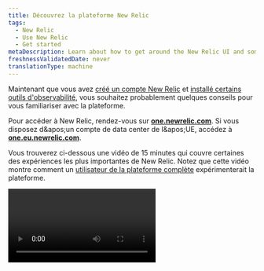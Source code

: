 ```yaml
---
title: Découvrez la plateforme New Relic
tags:
  - New Relic
  - Use New Relic
  - Get started
metaDescription: Learn about how to get around the New Relic UI and some of the most important experiences.
freshnessValidatedDate: never
translationType: machine
---
```


Maintenant que vous avez [créé un compte New Relic](https://newrelic.com/signup) et [installé certains outils d&apos;observabilité](/docs/new-relic-solutions/get-started/implementation-guide-intro), vous souhaitez probablement quelques conseils pour vous familiariser avec la plateforme.

Pour accéder à New Relic, rendez-vous sur <DNT>**[one.newrelic.com](https://one.newrelic.com/all-capabilities)**</DNT>. Si vous disposez d&amp;apos;un compte de data center de l&amp;apos;UE, accédez à <DNT>**[one.eu.newrelic.com](https://one.eu.newrelic.com)**</DNT>.

Vous trouverez ci-dessous une vidéo de 15 minutes qui couvre certaines des expériences les plus importantes de New Relic. Notez que cette vidéo montre comment un [utilisateur de la plateforme complète](/docs/accounts/accounts-billing/new-relic-one-user-management/user-type) expérimenterait la plateforme.

<Video type="wistia" id="y7cea3r0a0" />

<CollapserGroup>
  <Collapser id="video-timestamps" title="Horaire des sujets en vidéo">
    * 00:45 - Fonctionnalités d&apos;épinglage dans votre menu de gauche
    * 1:53 - Le commutateur de compte
    * 2:22 - Comprendre rapidement votre système (Explorer, Navigator, Lookout)
    * 5:18 - Afficher la documentation d&apos;une page d&apos;interface utilisateur
    * 5:44 - Recherche sur toute la plateforme
    * 6h30 - L&apos;interface utilisateur de l&apos;APM
    * 7:06 - Options de base du graphique
    * 8h45 - L&apos;interface utilisateur de l&apos;infrastructure et du logging
    * 10h00 - tableau de bord personnalisé
    * 11:42 - tracing distribué
    * 12:48 - Cartes de service
    * 13h05 - charge de travail
    * 14:03 - Le menu utilisateur
  </Collapser>
</CollapserGroup>

Vous trouverez ci-dessous quelques détails sur les sujets abordés dans la vidéo, ainsi que des liens vers des documents connexes.

<Tabs>
  <TabsBar>
    <TabsBarItem id="capabilities">
      Capacités
    </TabsBarItem>

    <TabsBarItem id="account">
      Changeur de compte
    </TabsBarItem>

    <TabsBarItem id="explore">
      Explorez votre système
    </TabsBarItem>

    <TabsBarItem id="help">
      Aide
    </TabsBarItem>

    <TabsBarItem id="search">
      Recherche
    </TabsBarItem>

    <TabsBarItem id="chart">
      Options de graphique
    </TabsBarItem>

    <TabsBarItem id="connections">
      Comprendre les connexions
    </TabsBarItem>

    <TabsBarItem id="query">
      Interrogez vos données
    </TabsBarItem>

    <TabsBarItem id="account-settings">
      Paramètres du compte
    </TabsBarItem>
  </TabsBar>

  <TabsPages>
    <TabsPageItem id="capabilities">
      Si vous débutez avec New Relic, vous souhaiterez peut-être personnaliser votre menu de gauche. Pour ce faire, accédez à la [page<DNT>**All capabilities**</DNT> ](https://one.newrelic.com/all-capabilities)pour découvrir nos fonctionnalités et expériences de base. Vous pouvez ensuite épingler les fonctionnalités que vous pensez utiliser souvent.

      <img title="New Relic all capabilities page gif" alt="A gif showing how to pin New Relic capabilities." src="/images/transtion-guide_screenshot-full_ui-redesign-customize.gif" />
    </TabsPageItem>

    <TabsPageItem id="account">
      <img title="New Relic account switcher" alt="New Relic account switcher" src="/images/accounts_screenshot-crop_account-switcher-wide.webp" />

      Certaines [organisations New Relic](/docs/accounts/accounts-billing/account-structure/new-relic-account-structure) ont plus d&amp;apos;un compte. Le sélecteur de compte en haut à droite vous indique le compte auquel vous appartenez et vous permet de basculer entre eux. Par défaut, nous vous montrons tous les comptes auxquels vous avez accès dans votre organisation.
    </TabsPageItem>

    <TabsPageItem id="explore">
      <img title="New Relic entity explorer" alt="New Relic entity explorer" src="/images/accounts_screenshot-crop_entity-explorer.webp" />

      <figcaption>
        Les vues <DNT>**List**</DNT>, <DNT>**Navigator**</DNT> et <DNT>**Lookout**</DNT> vous aident à comprendre rapidement ce qui se passe dans l&amp;apos;ensemble de votre système.
      </figcaption>

      Pour avoir une idée de l’état de votre système dans son ensemble, cliquez sur <DNT>**All entities**</DNT>. Nous utilisons le terme [entité](/docs/new-relic-solutions/new-relic-one/core-concepts/what-entity-new-relic) pour désigner quelque chose que New Relic monitore, qu&amp;apos;il s&amp;apos;agisse d&amp;apos;une application, d&amp;apos;un hôte, d&amp;apos;un service de base de données ou de quelque chose d&amp;apos;autre.

      Lorsque vous cliquez sur <DNT>**All entities**</DNT>, vous êtes dans ce que nous appelons la vue de l&amp;apos;explorateur d&amp;apos;entités, également connue sous le nom de vue de la liste des entités. Voyez-vous comment <DNT>**List**</DNT> est sélectionné en haut à droite ?

      Cette vue vous montre un synopsis de tous les éléments que vous monitoring, répartis en catégories ([découvrez ces catégories](/docs/new-relic-solutions/new-relic-one/core-concepts/new-relic-explorer-view-performance-across-apps-services-hosts/#find)). Si vous avez plusieurs entités de monitoring, il se peut qu&amp;apos;il n&amp;apos;en affiche que quelques-unes dans chaque catégorie, avec une priorité sur celles qui ont eu un incident d&amp;apos;alerte. Pour n&amp;apos;importe quelle catégorie, vous pouvez cliquer sur <DNT>**View all**</DNT> pour voir plus d&amp;apos;entités dans cette catégorie.

      Notez que vous pouvez également faire défiler vers le haut et vers le bas le menu de catégorie d&apos;entité du côté gauche, comme autre moyen de parcourir tout ce que vous monitorez.

      À partir de cette vue, vous pouvez passer aux expériences <DNT>**Navigator**</DNT> et <DNT>**Lookout**</DNT> , qui sont également utiles pour comprendre en un coup d&amp;apos;œil l&amp;apos;ensemble de votre système. [Apprenez-en davantage sur ces vues de haut niveau de votre système](/docs/new-relic-solutions/new-relic-one/core-concepts/new-relic-explorer-view-performance-across-apps-services-hosts).

      <img title="New Relic Navigator" alt="New Relic Navigator" src="/images/accounts_screenshot-crop_navigator.webp" />

      New Relic Navigator est conçu pour vous donner un aperçu plus visuel de votre système en fonction de l&apos;état des alertes. Passez la souris sur différentes entités pour voir plus de détails sur leur statut. [En savoir plus sur Navigator.](/docs/new-relic-solutions/new-relic-one/core-concepts/new-relic-explorer-view-performance-across-apps-services-hosts/#view-navigator)

      <img title="New Relic Lookout" alt="New Relic Lookout" src="/images/accounts_screenshot-crop_lookout.webp" />

      Nous disposons également de New Relic Lookout, un autre moyen visuel de voir rapidement comment fonctionne l&apos;ensemble de votre système. Ceci est axé sur les changements de performances : il attire votre attention sur les entités qui ont subi des changements significatifs dans des métriques importantes. [En savoir plus sur Lookout.](/docs/new-relic-solutions/new-relic-one/core-concepts/new-relic-explorer-view-performance-across-apps-services-hosts/#view-lookout)
    </TabsPageItem>

    <TabsPageItem id="help">
      Si vous avez besoin d&apos;aide pour une expérience d&apos;interface utilisateur New Relic, allez simplement en haut de la page et cliquez sur l&apos;icône `?` . Cela vous montrera quelques documents sur l&amp;apos;expérience d&amp;apos;interface utilisateur spécifique dans laquelle vous vous trouvez.
    </TabsPageItem>

    <TabsPageItem id="search">
      <img title="New Relic platform search" alt="New Relic platform search" src="/images/accounts_screenshot-crop_search_1.webp" />

      New Relic dispose également d&apos;une puissante fonctionnalité de recherche. Pour rechercher, cliquez sur <DNT>**Quick Find**</DNT> à gauche. Quelle que soit votre recherche, il vous montrera où ce mot apparaît à différents endroits, comme dans vos services de monitoring, dans vos hôtes de monitoring, dans votre tableau de bord personnalisé, etc. Plus vous monitoring de choses avec New Relic, plus vous utiliserez probablement le bouton de recherche. Pour en savoir plus sur le fonctionnement de la recherche, voir [Recherche](/docs/new-relic-solutions/new-relic-one/ui-data/basic-ui-features/#search).
    </TabsPageItem>

    <TabsPageItem id="chart">
      <img title="New Relic chart options" alt="New Relic chart options" src="/images/apm_screenshot-crop_chart-options.webp" />

      Tous les graphiques New Relic disposent de diverses options disponibles, notamment des options de partage avec des coéquipiers, des options de création <InlinePopover type="alerts" />pour la métrique affichée dans un graphique et des options permettant de voir et de modifier la requête sous-jacente d&amp;apos;un graphique. [En savoir plus sur les options de graphique.](/docs/new-relic-solutions/new-relic-one/ui-data/basic-ui-features)
    </TabsPageItem>

    <TabsPageItem id="connections">
      L’un des aspects les plus puissants de New Relic est la façon dont il vous permet de relier tous les composants de votre système et de comprendre comment ils sont connectés. Regardons quelques fonctionnalités liées à cela.

      ### Tracing distribué [#tracing]

      Le tracing distribué est puissant pour vous aider à approfondir un type spécifique de transaction et à voir les différents appels et composants impliqués dans cette activité. Pour en savoir plus sur l&apos;utilisation de cette fonctionnalité, voir [tracing distribué](/docs/distributed-tracing/ui-data/understand-use-distributed-tracing-ui).

      Il existe plusieurs façons d&apos;accéder au tracing distribué :

      * Pour le tracing distribué global, accédez à : <DNT>**[one.newrelic.com &gt; All capabilities](https://one.newrelic.com/all-capabilities) &amp;gt; Traces**</DNT>. Cela vous montre la trace de vos comptes et de votre entité.
      * tracing spécifique à l&apos;entité. Vous pouvez également accéder à une entité de monitoring spécifique (par exemple, une application de monitoring APM) et cliquer sur <DNT>**Distributed tracing**</DNT> . Cela vous montre des traces qui impliquent cette entité spécifique.

      <img title="Distributed tracing trace waterfall" alt="Distributed tracing trace waterfall" src="/images/apm_screenshot-crop_trace-waterfall.webp" />

      ### Cartes de service [#maps]

      Lorsque vous êtes dans l&apos;interface utilisateur d&apos;une entité de monitoring spécifique, vous pouvez cliquer sur <DNT>**Service map**</DNT> pour voir une carte visuelle de la relation entre ce service et d&amp;apos;autres entités de monitoring. Pour plus de détails, voir [Cartes de service](/docs/new-relic-solutions/new-relic-one/ui-data/service-maps/introduction-service-maps).

      <img title="APM service map" alt="APM service map" src="/images/apm_screenshot-full_service-map.webp" />

      ### Workloads [#workloads]

      Notre fonctionnalité [de charge de travail](/docs/new-relic-solutions/new-relic-one/workloads/workloads-isolate-resolve-incidents-faster) vous permet de regrouper des entités liées de manière à ce qu&amp;apos;elles soient cohérentes avec votre entreprise. Cela devient de plus en plus important à mesure que votre organisation grandit. Voici l&amp;apos;une des pages d&amp;apos;interface utilisateur que vous pouvez trouver dans une workload: une carte montrant l&amp;apos;entité workload .

      <img title="Workload map" alt="Workload map" src="/images/workloads_screenshot-full_workload-map.webp" />
    </TabsPageItem>

    <TabsPageItem id="query">
      <img title="nrql_example.png" alt="nrql_example.png" src="/images/queries-nrql_screenshot-crop_nrql-example-timeseries.webp" />

      Apprendre à interroger vos données vous aidera à tirer le meilleur parti de New Relic. Nous vous proposons de nombreuses expériences d&apos;interface utilisateur prêtes à l&apos;emploi, mais pour optimiser vos efforts d&apos;observabilité, vous souhaiterez probablement importer des données personnalisées et créer des tableaux de bord personnalisés.

      Notre générateur de requêtes utilise NRQL (langage de requête New Relic). Vous n’avez pas encore besoin d’apprendre NRQL. Une fois que vous vous sentez à l&apos;aise avec New Relic et que vous êtes prêt à exploiter davantage sa puissance, vous pouvez commencer à explorer [notre documentation NRQL](/docs/query-your-data/nrql-new-relic-query-language/get-started/introduction-nrql-new-relics-query-language).

      Vous pouvez également explorer vos données sans avoir besoin de connaître NRQL. Accédez à l&apos;[explorateur<DNT>**Metrics and events**</DNT> ](https://one.newrelic.com/data-explorer)pour obtenir une interface visuelle permettant de comprendre vos données.
    </TabsPageItem>

    <TabsPageItem id="account-settings">
      <img title="the location of the New Relic user menu" alt="the location of the New Relic user menu" src="/images/accounts_screenshot-full_user-menu-location.webp" />

      Dans le coin inférieur gauche, vous avez votre menu utilisateur, qui vous donne accès à plus d&apos;options administratives, notamment des options de gestion de vos données et de votre utilisateur. Pour plus d&apos;informations sur les options disponibles, consultez [Paramètres du compte](/docs/accounts/accounts-billing/general-account-settings/intro-account-settings).
    </TabsPageItem>
  </TabsPages>
</Tabs>

## Actualités et mises à jour [#whats-new]

De plus, près du menu utilisateur, là où il est indiqué <DNT>**Help**</DNT>, vous pouvez accéder à nos [<DNT>**What&apos;s new?**</DNT> publications](/whats-new). Il s&amp;apos;agit d&amp;apos;annonces concernant de nouvelles fonctionnalités intéressantes et des changements importants.

Pour une introduction à la découverte de la plateforme New Relic, consultez [Découvrir New Relic](/docs/new-relic-solutions/new-relic-one/introduction-new-relic-one). Ce document détaillera certaines des expériences de base de la plateforme, notamment la recherche sur la plateforme, les options de graphique, les options de partage, etc.

## Options de requête et de création de graphiques [#data-analysis]

Voici quelques fonctionnalités de requête et de graphique disponibles sur la totalité ou la plupart de la plateforme :

<table>
  <thead>
    <tr>
      <th width={250}>
        Si vous voulez...
      </th>

      <th>
        Fais ceci...
      </th>
    </tr>
  </thead>

  <tbody>
    <tr>
      <td>
        Commencez à interroger vos données
      </td>

      <td>
        Accédez à <DNT>**[one.newrelic.com &gt; All capabilities](https://one.newrelic.com/all-capabilities) &amp;gt; Query builder**</DNT> pour interroger vos données ou à <DNT>**[one.newrelic.com &gt; All capabilities](https://one.newrelic.com/all-capabilities) &amp;gt; Metrics &amp;amp; events**</DNT> pour explorer les données.
      </td>
    </tr>

    <tr>
      <td>
        Afficher la requête d&apos;un graphique
      </td>

      <td>
        Pour la plupart des graphiques, vous pouvez [afficher la requête NRQL](/docs/query-your-data/nrql-new-relic-query-language/get-started/introduction-nrql-new-relics-query-language#what-is-nrql) utilisée pour générer ce graphique. Cela peut vous aider à mieux comprendre un graphique ou à l&amp;apos;utiliser comme base pour une nouvelle requête.
      </td>
    </tr>

    <tr id="select-time">
      <td>
        Choisissez la plage horaire
      </td>

      <td>
        Faites glisser sur une section d’un graphique pour zoomer sur cette plage horaire. Ou, si vous souhaitez sélectionner une plage horaire prédéfinie ou en utiliser une personnalisée, utilisez le sélecteur d&apos;intervalle de temps dans le coin supérieur droit de l&apos;interface utilisateur.
      </td>
    </tr>

    <tr id="chart-details">
      <td>
        Afficher les détails du graphique
      </td>

      <td>
        Passez la souris sur un graphique pour voir une fenêtre contextuelle avec plus de détails. Pour certains graphiques, la sélection d&apos;un point sur le graphique vous amènera à une page d&apos;interface utilisateur contenant plus d&apos;informations sur cette métrique.
      </td>
    </tr>

    <tr id="turn-chart-elements-off-on">
      <td>
        Masquer ou renvoyer des éléments du graphique
      </td>

      <td>
        Pour masquer ou afficher un élément de graphique affiché, sélectionnez le nom de cet élément sous le graphique. L’affichage du graphique s’ajustera pour refléter l’absence ou la présence de cet élément.
      </td>
    </tr>
  </tbody>
</table>

## Partagez les graphiques et les vues New Relic avec les membres de l&apos;équipe [#share]

Voici quelques options pour partager les pages et visualisations de l&apos;interface utilisateur de New Relic :

<table>
  <thead>
    <tr>
      <th width={250}>
        Si vous voulez...
      </th>

      <th>
        Fais ceci...
      </th>
    </tr>
  </thead>

  <tbody>
    <tr>
      <td id="permalink">
        Partager une page d&apos;interface utilisateur entière
      </td>

      <td>
        Pour partager une page entière de l&apos;interface utilisateur de New Relic, utilisez l&apos;icône permanente en haut de la plateforme.
      </td>
    </tr>

    <tr>
      <td id="invite-team-member">
        Inviter un membre de l&apos;équipe
      </td>

      <td>
        Pour inviter quelqu&apos;un à rejoindre New Relic afin qu&apos;il puisse voir quelque chose ou collaborer sur un problème, accédez au [menu utilisateur](/docs/accounts/accounts-billing/general-account-settings/intro-account-settings) et cliquez sur <DNT>**Add user**</DNT>.
      </td>
    </tr>

    <tr>
      <td>
        Graphiques des actions
      </td>

      <td>
        Si les graphiques New Relic sont [construits avec une requête NRQL ](/docs/query-your-data/nrql-new-relic-query-language/get-started/introduction-nrql-new-relics-query-language), ils ont un <Icon name="fe-more-horizontal" /> menu qui expose diverses options, y compris des options de partage comme <DNT>**Get as image**</DNT> et <DNT>**Get chart link**</DNT>.
      </td>
    </tr>
  </tbody>
</table>

Quelques notes sur le partage :

* La personne avec laquelle vous partagez peut ne pas avoir accès aux données de ce compte. Pour résoudre ce problème, une personne de votre équipe disposant de capacités de gestion des utilisateurs New Relic doit ajouter cette personne au compte.
* Si quelqu&apos;un ne peut pas accéder à un dashboard personnalisé, il se peut qu&apos;il soit défini comme privé. En savoir plus sur [les autorisationsdashboard ](/docs/query-your-data/explore-query-data/dashboards/introduction-dashboards#dashboards-permissions).
* Certaines options de partage ont des plages horaires associées, ce qui peut avoir un impact sur les visionnages ultérieurs. Par exemple, si vous utilisez l&apos;option <DNT>**Get chart link**</DNT> d&amp;apos;un graphique et que ce graphique est défini sur « 30 dernières minutes », lorsqu&amp;apos;il sera visualisé, il affichera les 30 dernières minutes, et non la plage horaire affichée lors du partage. Pour partager une plage horaire spécifique, vous devez sélectionner cette plage horaire dans l&amp;apos;interface utilisateur.

## Rechercher des comptes, des capacités et des entités [#search]

Pour rechercher dans toutes vos données New Relic, cliquez sur <DNT>**Quick Find**</DNT> en haut de l&amp;apos;interface utilisateur de New Relic. À partir de là, vous pourrez rechercher votre entité ainsi que les capacités de New Relic.

Disons que vous êtes développeurs pour une boutique de commerce électronique et que vous recherchez un service qui monitore votre panier. Vous pouvez saisir `Checkout-service` dans le champ <DNT>**Search and Navigate**</DNT> . Vous pourrez voir toutes les entités qui correspondent à cette description. Chaque résultat sera accompagné d&amp;apos;une icône de gravité d&amp;apos;alerte afin que vous puissiez voir rapidement s&amp;apos;il y a des problèmes.

Mais que faire si vous ne vous souvenez pas du nom de l’entité qui gère votre panier ? Vous pouvez plutôt rechercher des fonctionnalités, comme <DNT>**APM &amp; Services**</DNT> ou <DNT>**Alerts**</DNT>. Les capacités n&amp;apos;auront pas d&amp;apos;icône d&amp;apos;état d&amp;apos;alerte.

* Cette recherche porte sur tous les comptes auxquels vous avez accès dans votre organisation. Pour en savoir plus sur l’accès au compte, consultez [Facteurs affectant l’accès](/docs/accounts/accounts-billing/general-account-settings/factors-affecting-access-features-data).
* les entités qui cessent d&apos;exister sont [disponibles dans la recherche pendant huit jours](/docs/new-relic-one-entity-explorer#data-retention).

Si votre organisation possède [plusieurs comptes](/docs/accounts/accounts-billing/general-account-settings/factors-affecting-access-features-data), utilisez le [sélecteur de compte](/docs/new-relic-solutions/get-started/glossary/#account-switcher).

## Raccourcis clavier [#shortcuts]

Vous pouvez utiliser des raccourcis clavier pour naviguer efficacement dans l&apos;interface utilisateur.

<table>
  <thead>
    <tr>
      <th>
        Action
      </th>

      <th>
        Raccourci
      </th>
    </tr>
  </thead>

  <tbody>
    <tr>
      <td>
        Ouvrir la liste des raccourcis clavier
      </td>

      <td>
        `?`
      </td>
    </tr>

    <tr>
      <td>
        Réduire ou développer le menu latéral
      </td>

      <td>
        `[`
      </td>
    </tr>

    <tr>
      <td>
        Ouvrir la recherche globale
      </td>

      <td>
        Mac : `⌘` + `K`

        Windows: `Ctrl` + `K`
      </td>
    </tr>

    <tr>
      <td>
        Ouvrir la console NRQL
      </td>

      <td>
        `Ctrl` + `Shift` + `O`
      </td>
    </tr>

    <tr>
      <td>
        Entrée du filtre de mise au point
      </td>

      <td>
        `F`
      </td>
    </tr>

    <tr>
      <td>
        Copier le permalien
      </td>

      <td>
        Mac : `⌘` + `.`

        Windows: `Ctrl` + `.`
      </td>
    </tr>

    <tr>
      <td>
        Accéder à l&apos;intégration et aux agents
      </td>

      <td>
        `G` alors `I`
      </td>
    </tr>

    <tr>
      <td>
        Accéder à toutes les entités
      </td>

      <td>
        `G` alors `E`
      </td>
    </tr>

    <tr>
      <td>
        Accéder à toutes les fonctionnalités
      </td>

      <td>
        `G` alors `C`
      </td>
    </tr>

    <tr>
      <td>
        Accéder à l&apos;aide et au support
      </td>

      <td>
        `G` alors `?`
      </td>
    </tr>

    <tr>
      <td>
        Accéder aux capacités épinglées
      </td>

      <td>
        `G` alors `1`-`9`
      </td>
    </tr>

    <tr>
      <td>
        Aller à ajouter un utilisateur
      </td>

      <td>
        `A` alors `U`
      </td>
    </tr>
  </tbody>
</table>

## Paramètres du compte et de l&apos;utilisateur [#account-dropdown]

Pour trouver les paramètres du compte et les préférences utilisateur, utilisez le [menu utilisateur](/docs/accounts/accounts-billing/general-account-settings/intro-account-settings).

## Autres expériences d&apos;interface utilisateur [#other]

Voici un aperçu de quelques expériences d’interface utilisateur de plateforme de base. Pour en savoir plus sur l&apos;interface utilisateur, recherchez des documents relatifs aux outils et fonctionnalités spécifiques de New Relic.